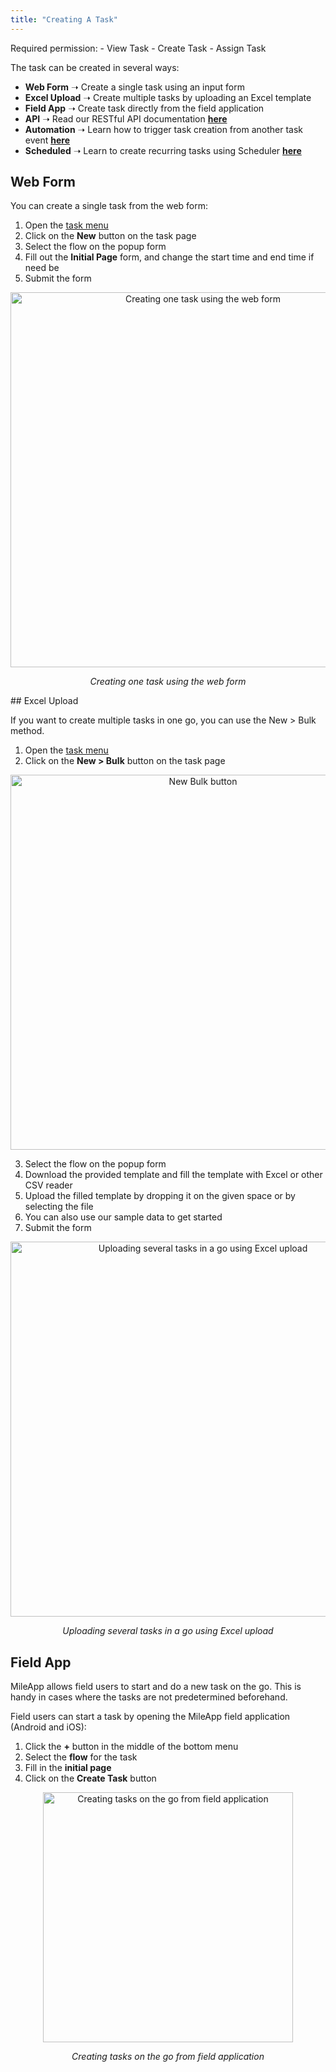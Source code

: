 ```yaml
---
title: "Creating A Task"
---
```


<Note>
Required permission:
- View Task
- Create Task
- Assign Task
</Note>

The task can be created in several ways:

- **Web Form** ➝ Create a single task using an input form
- **Excel Upload** ➝ Create multiple tasks by uploading an Excel template
- **Field App** ➝ Create task directly from the field application
- **API** ➝ Read our RESTful API documentation [**here**](https://apidoc.mile.app/#/Task/task)
- **Automation** ➝ Learn how to trigger task creation from another task event [**here**](https://doc.clickup.com/3837933/p/h/3n3zd-81962/aa00834626ae24f/3n3zd-83542)
- **Scheduled** ➝ Learn to create recurring tasks using Scheduler [**here**](https://doc.clickup.com/3837933/p/h/3n3zd-81962/aa00834626ae24f/3n3zd-82702)

## Web Form

You can create a single task from the web form:

1. Open the [task menu](https://web.mile.app/tasks/task)
2. Click on the **New** button on the task page
3. Select the flow on the popup form
4. Fill out the **Initial Page** form, and change the start time and end time if need be
5. Submit the form

<div align="center">
  <img src="https://t3837933.p.clickup-attachments.com/t3837933/a0b53839-37ba-4c82-b333-19b092bbeff3/image.png" alt="Creating one task using the web form" width="600" />
  <p><i>Creating one task using the web form</i></p>
</div>
## Excel Upload

If you want to create multiple tasks in one go, you can use the New > Bulk method.

1. Open the [task menu](https://web.mile.app/tasks/task)
2. Click on the **New > Bulk** button on the task page

<div align="center">
  <img src="https://t3837933.p.clickup-attachments.com/t3837933/57bebb2c-3d0d-4806-a626-65475a9bfa3b/image.png" alt="New Bulk button" width="600" />
</div>

3. Select the flow on the popup form
4. Download the provided template and fill the template with Excel or other CSV reader
5. Upload the filled template by dropping it on the given space or by selecting the file
6. You can also use our sample data to get started
7. Submit the form

<div align="center">
  <img src="https://t3837933.p.clickup-attachments.com/t3837933/bb52faf2-68bf-4e4e-a7a6-1b3f24c96bc2/image.png" alt="Uploading several tasks in a go using Excel upload" width="600" />
  <p><i>Uploading several tasks in a go using Excel upload</i></p>
</div>

## Field App

MileApp allows field users to start and do a new task on the go. This is handy in cases where the tasks are not predetermined beforehand.

Field users can start a task by opening the MileApp field application (Android and iOS):

1. Click the **+** button in the middle of the bottom menu
2. Select the **flow** for the task
3. Fill in the **initial page**
4. Click on the **Create Task** button

<div align="center">
  <img src="https://t3837933.p.clickup-attachments.com/t3837933/997bb634-74c9-47c5-b810-2991b5a7e05f/create_task_mob.png" alt="Creating tasks on the go from field application" width="400" />
  <p><i>Creating tasks on the go from field application</i></p>
</div>
